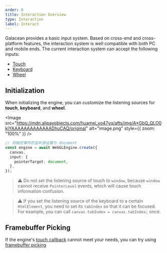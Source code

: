 ```yaml
---
order: 0
title: Interaction Overview
type: Interaction
label: Interact
---
```


Galacean provides a basic input system. Based on cross-end and cross-platform features, the interaction system is well compatible with both PC and mobile ends. The current interaction system can accept the following inputs:

- [Touch](/en/docs/input/pointer/)
- [Keyboard](/en/docs/input/keyboard/)
- [Wheel](/en/docs/input/wheel/)

## Initialization

When initializing the engine, you can customize the listening sources for **touch**, **keyboard**, and **wheel**.

<Image src="https://mdn.alipayobjects.com/huamei_yo47yq/afts/img/A*GbQ_QLO0kjYAAAAAAAAAAAAADhuCAQ/original" alt="image.png" style={{ zoom: "100%" }} />

```typescript
// 将触控事件的监听源设置为 document
const engine = await WebGLEngine.create({
  canvas,
  input: {
    pointerTarget: document,
  },
});
```

> ⚠️ Do not set the listening source of touch to `window`, because `window` cannot receive `PointerLevel` events, which will cause touch information confusion.

> ⚠️ If you set the listening source of the keyboard to a certain `HtmlElement`, you need to set its `tabIndex` so that it can be focused. For example, you can call `canvas.tabIndex = canvas.tabIndex;` once.

## Framebuffer Picking

If the engine's [touch callback](/en/docs/input/pointer/#触控回调) cannot meet your needs, you can try using [framebuffer picking](/en/docs/input/framebuffer-picker/)

